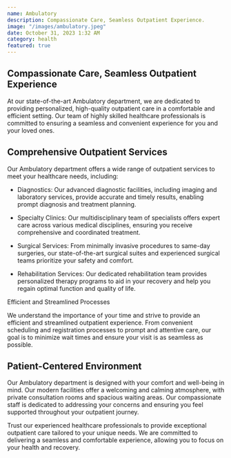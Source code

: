 ```yaml
---
name: Ambulatory
description: Compassionate Care, Seamless Outpatient Experience.
image: "/images/ambulatory.jpeg"
date: October 31, 2023 1:32 AM
category: health
featured: true
---
```


## Compassionate Care, Seamless Outpatient Experience

At our state-of-the-art Ambulatory department, we are dedicated to providing personalized, high-quality outpatient care in a comfortable and efficient setting. Our team of highly skilled healthcare professionals is committed to ensuring a seamless and convenient experience for you and your loved ones.

## Comprehensive Outpatient Services

Our Ambulatory department offers a wide range of outpatient services to meet your healthcare needs, including:

- Diagnostics: Our advanced diagnostic facilities, including imaging and laboratory services, provide accurate and timely results, enabling prompt diagnosis and treatment planning.

- Specialty Clinics: Our multidisciplinary team of specialists offers expert care across various medical disciplines, ensuring you receive comprehensive and coordinated treatment.

- Surgical Services: From minimally invasive procedures to same-day surgeries, our state-of-the-art surgical suites and experienced surgical teams prioritize your safety and comfort.

- Rehabilitation Services: Our dedicated rehabilitation team provides personalized therapy programs to aid in your recovery and help you regain optimal function and quality of life.

Efficient and Streamlined Processes

We understand the importance of your time and strive to provide an efficient and streamlined outpatient experience. From convenient scheduling and registration processes to prompt and attentive care, our goal is to minimize wait times and ensure your visit is as seamless as possible.

## Patient-Centered Environment

Our Ambulatory department is designed with your comfort and well-being in mind. Our modern facilities offer a welcoming and calming atmosphere, with private consultation rooms and spacious waiting areas. Our compassionate staff is dedicated to addressing your concerns and ensuring you feel supported throughout your outpatient journey.

Trust our experienced healthcare professionals to provide exceptional outpatient care tailored to your unique needs. We are committed to delivering a seamless and comfortable experience, allowing you to focus on your health and recovery.
